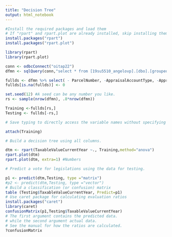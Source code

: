 ---
title: "Decision Tree"
output: html_notebook
---

```{r}

#Install the required packages and load them
# If "rpart" and rpart.plot are already installed, skip installing them. 
install.packages("rpart")
install.packages("rpart.plot")

library(rpart)
library(rpart.plot)

```

```{r}
conn <- odbcConnect("oitap22") 
dfmn <- sqlQuery(conn,"select * from [19su5510_angelovp].[dbo].[groupeddatafull]") 

fullds <- dfmn %>% select( - ParcelNumber, -AppraisalAccountType, -AppraisalDate, - BuildingID, -AccountType, -PropertyType, -Condition, -Quality, -Zipcode, -Latitude, -Longtitude, -PercentComplete, -LandNetSquareFeet, -TaxableValuePriorYear, -YearBuilt, -YearRemodeled, -SquareFeet, -LandGrossSquareFeet, -PhysicalAge, -Buildings)  
fullds[is.na(fullds)] <- 0

set.seed(12) #A seed can be any number you like.
rs <- sample(nrow(dfmn), .8*nrow(dfmn))

Training <-fullds[rs,]
Testing <- fullds[-rs,]
```

```{r}
# Save typing to directly access the variable names without specifying data.frame name

attach(Training)

# Build a decision tree using all columns.

dtm <- rpart(TaxableValueCurrentYear ~., Training,method="anova")
rpart.plot(dtm)
rpart.plot(dtm, extra=1) #Numbers

```

```{r}
# Predict a vote for legislations using the data for testing.

p1 <- predict(dtm,Testing, type ="matrix")
#p2 <- predict(dtm,Testing, type ="vector")
# Build a classification (or confusion) matrix
table (Testing$TaxableValueCurrentYear, Predict=p1)
# Use caret package for calculating evaluation ratios
install.packages("caret")
library(caret)
confusionMatrix(p1,Testing$TaxableValueCurrentYear)
# The first argument contains the predicted data.
# while the second argument actual data.
# See the manual for how the ratios are calculated.
?confusionMatrix

```

